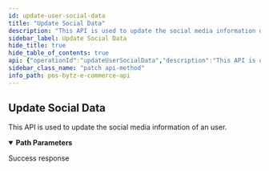 ```yaml
---
id: update-user-social-data
title: "Update Social Data"
description: "This API is used to update the social media information of an user."
sidebar_label: Update Social Data
hide_title: true
hide_table_of_contents: true
api: {"operationId":"updateUserSocialData","description":"This API is used to update the social media information of an user.","parameters":[{"name":"platform","required":true,"in":"path","description":"The social media platform, such as facebook.","schema":{"type":"string"}}],"responses":{"200":{"description":"Success response","content":{"application/json":{"example":{"statusCode":200,"data":{"_id":"632c78d94bdbb11808d5bf32","email":{"id":"harish@bytize.in","token":"68fc2fc55b33c76048c00ea826e36d483edadd5d0db6ffc70921b999db3a50ce","verified":true},"mobile":{"code":"+91","number":"9962794004","verified":false},"createdAt":"2022-09-22T15:01:09.098Z","deletedAt":null,"addresses":[],"otp":{"code":929664,"createdAt":"2022-09-22T15:01:45.699Z"},"social":{"facebook":{"name":"Harish Mohan","dob":"1993-07-05","gender":"Male"}}}}}}}},"tags":["Users"],"security":[{"oauth2":["users:read","users:write"]}],"method":"patch","path":"/v1/users/social/{platform}","servers":[],"securitySchemes":{"oauth2":{"type":"oauth2","flows":{"clientCredentials":{"tokenUrl":"https://gateway-api.smartbytz.com/ecommerce/oauth2/token","scopes":["store:read","categories:read","items:read","users:read","users:write","carts:read","carts:write","orders:read","orders:write","search:read"]}}}},"info":{"title":"PosBytz E-Commerce API","description":"Whether you&apos;re building a custom-branded storefront or looking for ways to extend Posbytz, the following guide will help you achieve your goals.","version":"1.0","contact":{}},"postman":{"name":"Update Social Data","description":{"content":"This API is used to update the social media information of an user.","type":"text/plain"},"url":{"path":["v1","users","social",":platform"],"host":["{{baseUrl}}"],"query":[],"variable":[{"disabled":false,"description":{"content":"(Required) The social media platform, such as facebook.","type":"text/plain"},"type":"any","value":"","key":"platform"}]},"header":[{"key":"Accept","value":"application/json"}],"method":"PATCH","auth":{"type":"oauth2","oauth2":[]}}}
sidebar_class_name: "patch api-method"
info_path: pos-bytz-e-commerce-api
---
```



## Update Social Data



This API is used to update the social media information of an user.

<details style={{"marginBottom":"1rem"}} data-collapsed={false} open={true}><summary style={{}}><strong>Path Parameters</strong></summary><div><ul><ParamsItem className={"paramsItem"} param={{"name":"platform","required":true,"in":"path","description":"The social media platform, such as facebook.","schema":{"type":"string"}}}></ParamsItem></ul></div></details><div><ApiTabs><TabItem label={"200"} value={"200"}><div>

Success response

</div><div><MimeTabs groupId={"mime-type"}><TabItem label={"application/json"} value={"application/json"}><SchemaTabs groupId={"schema-tabs"}><TabItem label={"Example"} value={"Example"}><ResponseSamples responseExample={"{\n  \"statusCode\": 200,\n  \"data\": {\n    \"_id\": \"632c78d94bdbb11808d5bf32\",\n    \"email\": {\n      \"id\": \"harish@bytize.in\",\n      \"token\": \"68fc2fc55b33c76048c00ea826e36d483edadd5d0db6ffc70921b999db3a50ce\",\n      \"verified\": true\n    },\n    \"mobile\": {\n      \"code\": \"+91\",\n      \"number\": \"9962794004\",\n      \"verified\": false\n    },\n    \"createdAt\": \"2022-09-22T15:01:09.098Z\",\n    \"deletedAt\": null,\n    \"addresses\": [],\n    \"otp\": {\n      \"code\": 929664,\n      \"createdAt\": \"2022-09-22T15:01:45.699Z\"\n    },\n    \"social\": {\n      \"facebook\": {\n        \"name\": \"Harish Mohan\",\n        \"dob\": \"1993-07-05\",\n        \"gender\": \"Male\"\n      }\n    }\n  }\n}"} language={"json"}></ResponseSamples></TabItem></SchemaTabs></TabItem></MimeTabs></div></TabItem></ApiTabs></div>
      